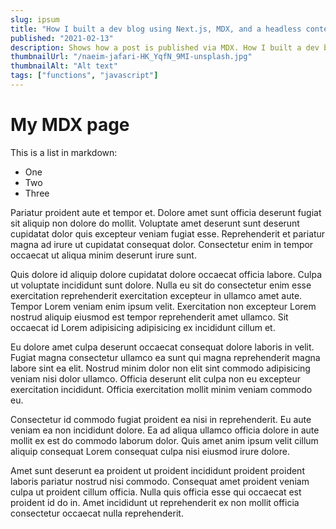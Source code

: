 ```yaml
---
slug: ipsum
title: "How I built a dev blog using Next.js, MDX, and a headless content management system"
published: "2021-02-13"
description: Shows how a post is published via MDX. How I built a dev blog using Next.js, MDX, and a headless content management system
thumbnailUrl: "/naeim-jafari-HK_YqfN_9MI-unsplash.jpg"
thumbnailAlt: "Alt text"
tags: ["functions", "javascript"]
---
```



# My MDX page

This is a list in markdown:

- One
- Two
- Three

Pariatur proident aute et tempor et. Dolore amet sunt officia deserunt fugiat sit aliquip non dolore do mollit. Voluptate amet deserunt sunt deserunt cupidatat dolor quis excepteur veniam fugiat esse. Reprehenderit et pariatur magna ad irure ut cupidatat consequat dolor. Consectetur enim in tempor occaecat ut aliqua minim deserunt irure sunt.

Quis dolore id aliquip dolore cupidatat dolore occaecat officia labore. Culpa ut voluptate incididunt sunt dolore. Nulla eu sit do consectetur enim esse exercitation reprehenderit exercitation excepteur in ullamco amet aute. Tempor Lorem veniam enim ipsum velit. Exercitation non excepteur Lorem nostrud aliquip eiusmod est tempor reprehenderit amet ullamco. Sit occaecat id Lorem adipisicing adipisicing ex incididunt cillum et.

Eu dolore amet culpa deserunt occaecat consequat dolore laboris in velit. Fugiat magna consectetur ullamco ea sunt qui magna reprehenderit magna labore sint ea elit. Nostrud minim dolor non elit sint commodo adipisicing veniam nisi dolor ullamco. Officia deserunt elit culpa non eu excepteur exercitation incididunt. Officia exercitation mollit minim veniam commodo eu.

Consectetur id commodo fugiat proident ea nisi in reprehenderit. Eu aute veniam ea non incididunt dolore. Ea ad aliqua ullamco officia dolore in aute mollit ex est do commodo laborum dolor. Quis amet anim ipsum velit cillum aliquip consequat Lorem consequat culpa nisi eiusmod irure dolore.

Amet sunt deserunt ea proident ut proident incididunt proident proident laboris pariatur nostrud nisi commodo. Consequat amet proident veniam culpa ut proident cillum officia. Nulla quis officia esse qui occaecat est proident id do in. Amet incididunt ut reprehenderit ex non mollit officia consectetur occaecat nulla reprehenderit.

